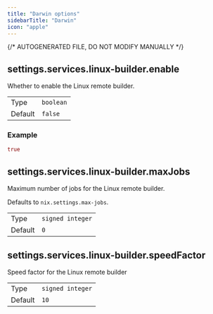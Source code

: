 ```yaml
---
title: "Darwin options"
sidebarTitle: "Darwin"
icon: "apple"
---
```

{/* AUTOGENERATED FILE, DO NOT MODIFY MANUALLY */}
## settings.services.linux-builder.enable

Whether to enable the Linux remote builder.

|     |     |
| --- | --- |
| Type | <code>boolean</code> |
| Default | <code>false</code> |
### Example
```nix
true
```


## settings.services.linux-builder.maxJobs

Maximum number of jobs for the Linux remote builder.

Defaults to `nix.settings.max-jobs`.


|     |     |
| --- | --- |
| Type | <code>signed integer</code> |
| Default | <code>0</code> |


## settings.services.linux-builder.speedFactor

Speed factor for the Linux remote builder

|     |     |
| --- | --- |
| Type | <code>signed integer</code> |
| Default | <code>10</code> |


